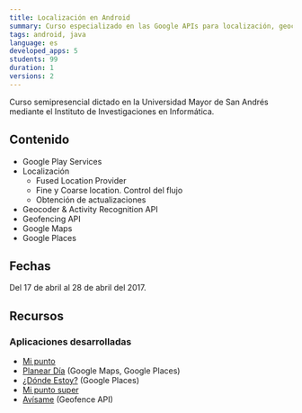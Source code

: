 ```yaml
---
title: Localización en Android
summary: Curso especializado en las Google APIs para localización, geocoding, maps y geofencing.
tags: android, java
language: es
developed_apps: 5
students: 99
duration: 1
versions: 2
---
```

Curso semipresencial dictado en la Universidad Mayor de San Andrés mediante el Instituto de Investigaciones en Informática.

## Contenido

- Google Play Services
- Localización
  * Fused Location Provider
  * Fine y Coarse location. Control del flujo
  * Obtención de actualizaciones
- Geocoder & Activity Recognition API
- Geofencing API
- Google Maps
- Google Places

## Fechas

Del 17 de abril al 28 de abril del 2017.

## Recursos

### Aplicaciones desarrolladas

* [Mi punto](https://github.com/alvareztech/course-android-location-services-mi-punto)
* [Planear Día](https://github.com/alvareztech/course-android-location-services-planear-dia) (Google Maps, Google Places)
* [¿Dónde Estoy?](https://github.com/alvareztech/CourseALS20171-DondeEstoy) (Google Places)
* [Mi punto super](https://github.com/alvareztech/CourseALS20171-Mipuntoenelmundosuper)
* [Avísame](https://github.com/alvareztech/CourseALS20171-Avisame) (Geofence API)
